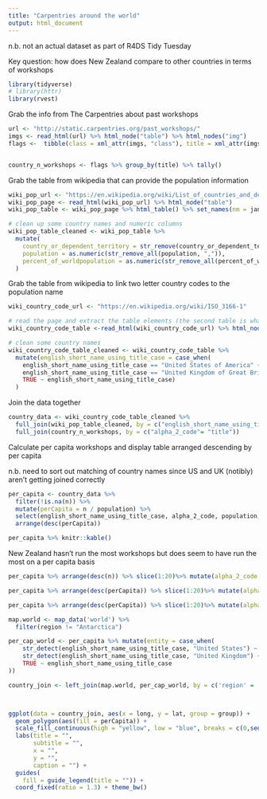 ```yaml
---
title: "Carpentries around the world"
output: html_document
---
```


n.b. not an actual dataset as part of R4DS Tidy Tuesday

Key question: how does New Zealand compare to other countries in terms of workshops


```r
library(tidyverse)
# library(httr)
library(rvest)
```


Grab the info from The Carpentries about past workshops
```r
url <- "http://static.carpentries.org/past_workshops/"
imgs <- read_html(url) %>% html_node("table") %>% html_nodes("img")
flags <-  tibble(class = xml_attr(imgs, "class"), title = xml_attr(imgs, "title"), alt = xml_attr(imgs, "alt")) %>% filter(str_detect(alt, "logo", negate = TRUE))


country_n_workshops <- flags %>% group_by(title) %>% tally()
```



Grab the table from wikipedia that can provide the population information
```r
wiki_pop_url <- "https://en.wikipedia.org/wiki/List_of_countries_and_dependencies_by_population"
wiki_pop_page <- read_html(wiki_pop_url) %>% html_node("table")
wiki_pop_table <- wiki_pop_page %>% html_table() %>% set_names(nm = janitor::make_clean_names(names(.)))

# clean up some country names and numeric columns
wiki_pop_table_cleaned <- wiki_pop_table %>% 
  mutate(
    country_or_dependent_territory = str_remove(country_or_dependent_territory, "\\[Note [0-9]+\\]"),
    population = as.numeric(str_remove_all(population, ",")),
    percent_of_worldpopulation = as.numeric(str_remove_all(percent_of_worldpopulation, "%"))
  )
```

Grab the table from wikipedia to link two letter country codes to the population name
```r
wiki_country_code_url <- "https://en.wikipedia.org/wiki/ISO_3166-1"

# read the page and extract the table elements (the second table is what we want)
wiki_country_code_table <-read_html(wiki_country_code_url) %>% html_nodes("table") %>% magrittr::extract2(2) %>% html_table(fill = TRUE) %>% set_names(nm = janitor::make_clean_names(names(.)))

# clean some country names
wiki_country_code_table_cleaned <- wiki_country_code_table %>%
  mutate(english_short_name_using_title_case = case_when(
    english_short_name_using_title_case == "United States of America" ~ "United States" , 
    english_short_name_using_title_case == "United Kingdom of Great Britain and Northern Ireland" ~ "United Kingdom",
    TRUE ~ english_short_name_using_title_case)
  )
```


Join the data together
```r
country_data <- wiki_country_code_table_cleaned %>% 
  full_join(wiki_pop_table_cleaned, by = c("english_short_name_using_title_case"= "country_or_dependent_territory")) %>% 
  full_join(country_n_workshops, by = c("alpha_2_code"= "title"))
```

Calculate per capita workshops and display table arranged descending by per capita

n.b. need to sort out matching of country names since US and UK (notibly) aren't getting joined correctly
```r
per_capita <- country_data %>% 
  filter(!is.na(n)) %>% 
  mutate(perCapita = n / population) %>% 
  select(english_short_name_using_title_case, alpha_2_code, population, n, perCapita) %>% 
  arrange(desc(perCapita))

per_capita %>% knitr::kable()
```


New Zealand hasn't run the most workshops but does seem to have run the most on a per capita basis

```r
per_capita %>% arrange(desc(n)) %>% slice(1:20)%>% mutate(alpha_2_code = forcats::fct_reorder(alpha_2_code, .x = n, mean), highlight = ifelse(alpha_2_code  == "NZ", TRUE, FALSE)) %>% ggplot(., aes(x = alpha_2_code, y = n, fill = highlight)) + geom_col() + theme_bw()
```


```r
per_capita %>% arrange(desc(perCapita)) %>% slice(1:20)%>% mutate(alpha_2_code = forcats::fct_reorder(alpha_2_code, .x = n, mean), highlight = ifelse(alpha_2_code  == "NZ", TRUE, FALSE)) %>% ggplot(., aes(x = alpha_2_code, y = perCapita, fill = highlight)) + geom_col() + theme_bw()
```

```r
per_capita %>% arrange(desc(perCapita)) %>% slice(1:20)%>% mutate(alpha_2_code = forcats::fct_reorder(alpha_2_code, .x = perCapita, mean), nz_best = ifelse(alpha_2_code  == "NZ", TRUE, FALSE)) %>% ggplot(., aes(x = alpha_2_code, y = perCapita, fill = nz_best)) + geom_col() + theme_bw() + labs(title = "NZ has best per capitia rate of workshops")
```




```r
map.world <- map_data('world') %>%
  filter(region != "Antarctica")

per_cap_world <- per_capita %>% mutate(entity = case_when(
    str_detect(english_short_name_using_title_case, "United States") ~ "USA",
    str_detect(english_short_name_using_title_case, "United Kingdom") ~ "UK",
    TRUE ~ english_short_name_using_title_case
))

country_join <- left_join(map.world, per_cap_world, by = c('region' = 'entity')) %>% mutate(perCapita = ifelse(is.na(perCapita), 0, perCapita))



ggplot(data = country_join, aes(x = long, y = lat, group = group)) +
  geom_polygon(aes(fill = perCapita)) +
  scale_fill_continuous(high = "yellow", low = "blue", breaks = c(0,seq( 1e-7, 1e-5, length.out = 7  ))) +
  labs(title = "",
       subtitle = "",
       x = "",
       y = "",
       caption = "") +
  guides(
    fill = guide_legend(title = "")) + 
  coord_fixed(ratio = 1.3) + theme_bw()


```

